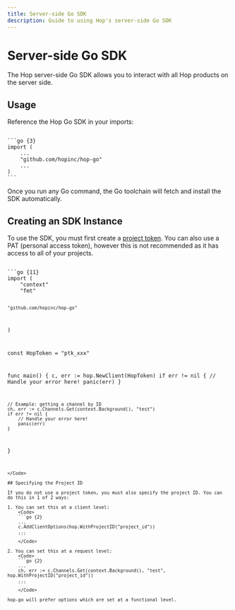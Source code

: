 ```yaml
---
title: Server-side Go SDK
description: Guide to using Hop's server-side Go SDK
---
```



# Server-side Go SDK
The Hop server-side Go SDK allows you to interact with all Hop products on the server side. 

## Usage

Reference the Hop Go SDK in your imports:

<Code>
```go {3}
import (
	...
	"github.com/hopinc/hop-go"
	...
)
```
</Code>

Once you run any Go command, the Go toolchain will fetch and install the SDK automatically.

## Creating an SDK Instance

To use the SDK, you must first create a [project token](/reference/project_tokens). You can also use a PAT (personal access token), however this is not recommended as it has access to all of your projects.

<Code>
```go {11}
import (
	"context"
	"fmt"

	"github.com/hopinc/hop-go"
)

const HopToken = "ptk_xxx" 

func main() {
	c, err := hop.NewClient(HopToken)
	if err != nil {
		// Handle your error here!
		panic(err)
	}

	// Example: getting a channel by ID
	ch, err := c.Channels.Get(context.Background(), "test")
	if err != nil {
		// Handle your error here!
		panic(err)
	}
}
```
</Code>

## Specifying the Project ID

If you do not use a project token, you must also specify the project ID. You can do this in 1 of 2 ways:

1. You can set this at a client level:
	<Code>
	```go {2}
	...
	c.AddClientOptions(hop.WithProjectID("project_id"))
	...
	```
	</Code>

2. You can set this at a request level:
	<Code>
	```go {2}
	...
	ch, err := c.Channels.Get(context.Background(), "test", hop.WithProjectID("project_id"))
	...
	```
	</Code>

hop-go will prefer options which are set at a functional level.
